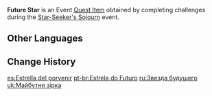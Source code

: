 {{Item Infobox
|id           = 120063
|image        = Item Future Star.png
|type         = Quest Items
|group        = Event Items
|description  = In a certain cosmological setting, the Great Future Star is a precious treasure that contains hope and infinite possibility, and that Future Stars are naught but fragments of that larger whole. If you can gather all six fragments together, you can summon the true Greater Star forth. As for what this greater object looks like or what it can be used for, that has gone unstated.<br>Of course, in some other settings, it might be an object kept in storage by an organization known as the Akademiya, and perhaps its recorded name might even be the Parvo Core. There is a thin layer of dust over this object due to a long period of disuse.
|source1      = [[Star-Seeker's Sojourn]]
|event        = Star-Seeker's Sojourn
}}
'''Future Star''' is an Event [[Quest Item]] obtained by completing challenges during the [[Star-Seeker's Sojourn]] event.

==Other Languages==
{{Other Languages
|default_hidden = 1
|en      = Future Star
|zhs     = 未来星
|zhs_rm  = Wèilái-xīng
|zht     = 未來星
|zht_rm  = Wèilái-xīng
|ja      = 未来星
|ja_rm   = Miraiboshi
|ko      = 미래의 별
|ko_rm   = Mirae-ui Byeol
|es      = Estrella del porvenir
|fr      = Étoile du futur
|ru      = Звезда будущего
|th      = ดวงดาวแห่งอนาคต
|th_rm   = 
|vi      = Sao Tương Lai
|de      = Stern der Zukunft
|id      = Bintang Masa Depan
|pt      = Estrela do Futuro
}}

==Change History==
{{Change History|3.1}}

[[es:Estrella del porvenir]]
[[pt-br:Estrela do Futuro]]
[[ru:Звезда будущего]]
[[uk:Майбутня зірка]]